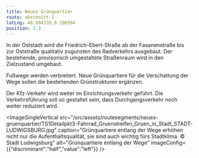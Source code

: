 ```yaml
---
title: Neues Grünquartier
route: abschnitt-1
latLng: 48.894339,9.196594
position: 1.3
---
```

In der Oststadt wird die Friedrich-Ebert-Straße ab der Fasanenstraße bis zur Oststraße qualitativ zugunsten des Radverkehrs ausgebaut. Der bestehende, provisorisch umgestaltete Straßenraum wird in den Zielzustand umgebaut.

Fußwege werden verbreitert. Neue Grünquartiere für die Verschattung der Wege sollen die bestehenden Grünstrukturen ergänzen.

Der Kfz-Verkehr wird weiter im Einrichtungsverkehr geführt. Die Verkehrsführung soll so gestaltet sein, dass Durchgangsverkehr noch weiter reduziert wird.

<ImageSingleVertical src="/src/assets/routesegments/neues-gruenquartier/TS1Detailpkt3-Fahrrad_Gruenstreifen_Gruen_in_Stadt_STADT-LUDWIGSBURG.jpg" caption="Grünquartiere entlang der Wege erhöhen nicht nur die Aufenthaltsqualität, sie sind auch wichtig fürs Stadtklima. © Stadt Ludwigsburg" alt="Grünquartiere entlang der Wege" imageConfig={{"discriminant":"half","value":"left"}} />

&#x20;
